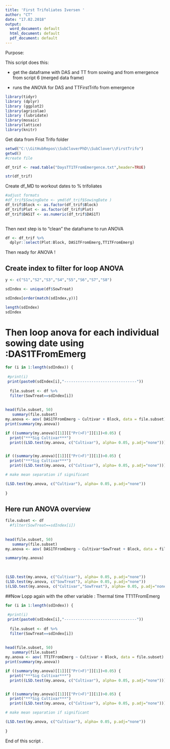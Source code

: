 ```yaml
---
title: 'First Trifoliates Iversen '
author: "CT"
date: "17.02.2018"
output:
  word_document: default
  html_document: default
  pdf_document: default
---
```


Purpose:

This script does this:

- get the dataframe with DAS and TT from sowing and from emergence from script 6 (merged data frame)   
 
- runs the ANOVA for  DAS and TTFirstTrifo from emergence 
 
```r
library(tidyr)
library (dplyr)
library (ggplot2)
library(agricolae)
library (lubridate)
library(mosaic)
library(lattice)
library(knitr)
```

Get data from Frist Trifo folder  


```r

setwd("C:\\GitHubRepos\\SubCloverPhD\\SubClover\\FirstTrifo")
getwd()
#create file

df_trif <- read.table("DaysTT1TFromEmergence.txt",header=TRUE)

str(df_trif)
```

Create df_MD to workout dates to % trifoliates 
```r
#adjust formats 
#df_trif$SowingDate <- ymd(df_trif$SowingDate )
df_trif$Block <- as.factor(df_trif$Block)
df_trif$Plot <- as.factor(df_trif$Plot)
df_trif$DAS1T <- as.numeric(df_trif$DAS1T)
  

```


Then next step is to "clean" the dataframe to run ANOVA 

```r

df <- df_trif %>%
  dplyr::select(Plot:Block, DAS1TFromEmerg,TT1TFromEmerg)


```


  
Then ready for ANOVA ! 



## Create index to filter for loop ANOVA

```r
y <- c("S1","S2","S3","S4","S5","S6","S7","S8")

sdIndex <- unique(df$SowTreat)

sdIndex[order(match(sdIndex,y))]

length(sdIndex)
sdIndex
```

# Then loop anova for each individual sowing date using :DAS1TFromEmerg

```r
for (i in 1:length(sdIndex)) {
  
 #print(i)
 print(paste0(sdIndex[i],"--------------------------------"))
  
  file.subset <- df %>%
  filter(SowTreat==sdIndex[i])
  
 
head(file.subset, 50)
   summary(file.subset)
my.anova <- aov( DAS1TFromEmerg ~ Cultivar + Block, data = file.subset)
print(summary(my.anova))

if ((summary(my.anova)[[1]][["Pr(>F)"]][1])<0.05) {
  print("***Sig Cultivar***") 
  print((LSD.test(my.anova, c("Cultivar"), alpha= 0.05, p.adj="none"))) } 


if ((summary(my.anova)[[1]][["Pr(>F)"]][1])>0.05) {
  print("***Sig Cultivar***") 
  print((LSD.test(my.anova, c("Cultivar"), alpha= 0.05, p.adj="none"))) } 

# make mean separation if significant

(LSD.test(my.anova, c("Cultivar"), alpha= 0.05, p.adj="none"))
  
}

```

## Here run ANOVA overview 


```r

file.subset <- df 
  #filter(SowTreat==sdIndex[i])
  
 
head(file.subset, 50)
   summary(file.subset)
my.anova <- aov( DAS1TFromEmerg ~ Cultivar*SowTreat + Block, data = file.subset)

summary(my.anova)
  
  
  
(LSD.test(my.anova, c("Cultivar"), alpha= 0.05, p.adj="none")) 
(LSD.test(my.anova, c("SowTreat"), alpha= 0.05, p.adj="none"))
$(LSD.test(my.anova, c("Cultivar","SowTreat"), alpha= 0.05, p.adj="none")) 
```


##Now Lopp again with the other variable  : Thermal time TT1TFromEmerg 



```r
for (i in 1:length(sdIndex)) {
  
 #print(i)
 print(paste0(sdIndex[i],"--------------------------------"))
  
  file.subset <- df %>%
  filter(SowTreat==sdIndex[i])
  
 
head(file.subset, 50)
   summary(file.subset)
my.anova <- aov( TT1TFromEmerg ~ Cultivar + Block, data = file.subset)
print(summary(my.anova))

if ((summary(my.anova)[[1]][["Pr(>F)"]][1])<0.05) {
  print("***Sig Cultivar***") 
  print((LSD.test(my.anova, c("Cultivar"), alpha= 0.05, p.adj="none"))) } 


if ((summary(my.anova)[[1]][["Pr(>F)"]][1])>0.05) {
  print("***Sig Cultivar***") 
  print((LSD.test(my.anova, c("Cultivar"), alpha= 0.05, p.adj="none"))) } 

# make mean separation if significant

(LSD.test(my.anova, c("Cultivar"), alpha= 0.05, p.adj="none"))
  
}

```


End of this script . 
